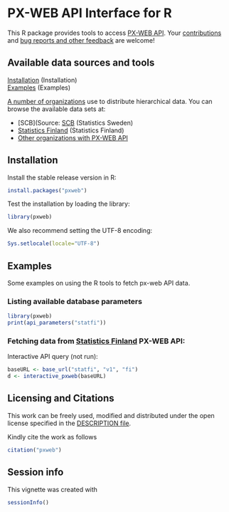 <!--
%\VignetteEngine{knitr::knitr}
%\VignetteIndexEntry{pxweb}
-->

PX-WEB API Interface for R
===========

This R package provides tools to access [PX-WEB
API](http://www.scb.se/Grupp/OmSCB/API/API-description.pdf). Your
[contributions](http://ropengov.github.com/contact.html) and [bug
reports and other feedback](https://github.com/ropengov/pxweb) are
welcome!


## Available data sources and tools

[Installation](#installation) (Installation)  
[Examples](#examples) (Examples)  

[A number of organizations](http://www.scb.se/sv_/PC-Axis/Programs/PX-Web/PX-Web-examples/) use to distribute hierarchical data. You can browse the available data sets at:

* [SCB](Source: [SCB](http://www.statistikdatabasen.scb.se/pxweb/en/ssd/) (Statistics Sweden)
* [Statistics Finland](http://tilastokeskus.fi/til/aihealuejako.html) (Statistics Finland)
* [Other organizations with PX-WEB API](http://www.scb.se/sv_/PC-Axis/Programs/PX-Web/PX-Web-examples/)

## <a name="installation"></a>Installation

Install the stable release version in R:

```r
install.packages("pxweb")
```

Test the installation by loading the library:

```r
library(pxweb)
```

We also recommend setting the UTF-8 encoding:

```r
Sys.setlocale(locale="UTF-8") 
```

## <a name="examples"></a>Examples

Some examples on using the R tools to fetch px-web API data.

### Listing available database parameters

```r
library(pxweb)
print(api_parameters("statfi"))
```

### Fetching data from [Statistics Finland](http://www.stat.fi/org/avoindata/api.html) PX-WEB API:

Interactive API query (not run):

```r
baseURL <- base_url("statfi", "v1", "fi")
d <- interactive_pxweb(baseURL)
```


## Licensing and Citations

This work can be freely used, modified and distributed under the open license specified in the [DESCRIPTION file](https://github.com/rOpenGov/pxweb/blob/master/DESCRIPTION).

Kindly cite the work as follows

```r
citation("pxweb")
```

## Session info

This vignette was created with

```r
sessionInfo()
```




